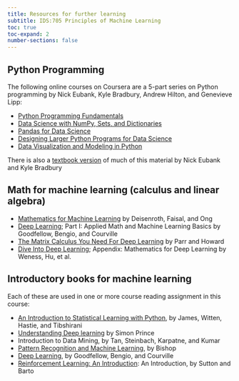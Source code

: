 ```yaml
---
title: Resources for further learning
subtitle: IDS:705 Principles of Machine Learning
toc: true
toc-expand: 2
number-sections: false
---
```


## Python Programming
The following online courses on Coursera are a 5-part series on Python programming by Nick Eubank, Kyle Bradbury, Andrew Hilton, and Genevieve Lipp:

- [Python Programming Fundamentals](https://www.coursera.org/learn/python-programming-fundamentals/)
- [Data Science with NumPy, Sets, and Dictionaries](https://www.coursera.org/learn/numpy-data-science/)
- [Pandas for Data Science](https://www.coursera.org/learn/pandas-data-science/)
- [Designing Larger Python Programs for Data Science](https://www.coursera.org/learn/python-design-for-data-science/)
- [Data Visualization and Modeling in Python](https://www.coursera.org/learn/python-data-modeling/)

There is also a [textbook version](https://www.practicaldatascience.org/intro.html) of much of this material by Nick Eubank and Kyle Bradbury

## Math for machine learning (calculus and linear algebra)
- [Mathematics for Machine Learning](https://mml-book.github.io/book/mml-book.pdf) by Deisenroth, Faisal, and Ong
- [Deep Learning](https://www.deeplearningbook.org/); Part I: Applied Math and Machine Learning Basics by Goodfellow, Bengio, and Courville
- [The Matrix Calculus You Need For Deep Learning](https://arxiv.org/pdf/1802.01528.pdf) by Parr and Howard
- [Dive Into Deep Learning](https://d2l.ai/chapter_appendix-mathematics-for-deep-learning/index.html); Appendix: Mathematics for Deep Learning by Weness, Hu, et al.

## Introductory books for machine learning

Each of these are used in one or more course reading assignment in this course:

- [An Introduction to Statistical Learning with Python](https://www.statlearning.com/), by James, Witten, Hastie, and Tibshirani
- [Understanding Deep learning](https://udlbook.github.io/udlbook/) by Simon Prince
- Introduction to Data Mining, by Tan, Steinbach, Karpatne, and Kumar
- [Pattern Recognition and Machine Learning](https://www.microsoft.com/en-us/research/publication/pattern-recognition-machine-learning/), by Bishop
- [Deep Learning](https://www.deeplearningbook.org/), by Goodfellow, Bengio, and Courville
- [Reinforcement Learning: An Introduction](http://incompleteideas.net/book/the-book-2nd.html): An Introduction, by Sutton and Barto